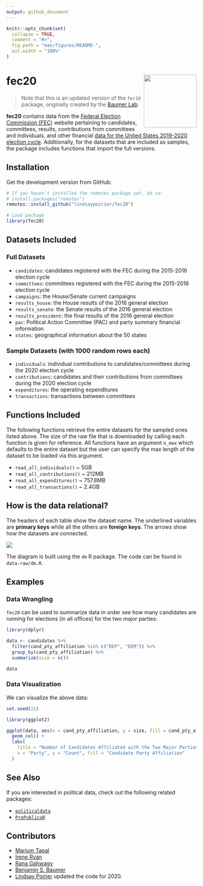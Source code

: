 ```yaml
---
output: github_document
---
```


<!-- README.md is generated from README.Rmd. Please edit that file -->


```r
knitr::opts_chunk$set(
  collapse = TRUE,
  comment = "#>",
  fig.path = "man/figures/README-",
  out.width = "100%"
)
```


# fec20 <img src="data-raw/Sticker/hex_fec20.png" style="float: right; height: 140px;"></img>

> Note that this is an updated version of the `fec16` package, originally created by the [Baumer Lab](https://github.com/baumer-lab/fec16).

**fec20** contains data from the [Federal Election Commission (FEC)](https://www.fec.gov/) website pertaining to candidates, committees, results, contributions from committees and individuals, and other financial [data for the United States 2019-2020 election cycle](https://www.fec.gov/data/browse-data/?tab=bulk-data). Additionally, for the datasets that are included as samples, the package includes functions that import the full versions.


## Installation

Get the development version from GitHub:

```r
# If you haven't installed the remotes package yet, do so:
# install.packages("remotes")
remotes::install_github("lindsaypoirier/fec20")
```

```r
# Load package
library(fec20)
```


## Datasets Included

### Full Datasets

- `candidates`: candidates registered with the FEC during the 2015-2016 election cycle
- `committees`: committees registered with the FEC during the 2015-2016 election cycle
- `campaigns`: the House/Senate current campaigns
- `results_house`: the House results of the 2016 general election
- `results_senate`: the Senate results of the 2016 general election
- `results_president`: the final results of the 2016 general election
- `pac`: Political Action Committee (PAC) and party summary financial information
- `states`: geographical information about the 50 states

### Sample Datasets (with 1000 random rows each)

- `individuals`: individual contributions to candidates/committees during the 2020 election cycle
- `contributions`: candidates and their contributions from committees during the 2020 election cycle
- `expenditures`: the operating expenditures 
- `transactions`: transactions between committees

## Functions Included

The following functions retrieve the entire datasets for the sampled ones listed above. The size of the raw file that is downloaded by calling each function is given for reference. All functions have an argument `n_max` which defaults to the entire dataset but the user can specify the max length of the dataset to be loaded via this argument.

- `read_all_individuals()` \~ 5GB
- `read_all_contributions()` \~ 212MB
- `read_all_expenditures()` \~ 757.8MB
- `read_all_transactions()` \~ 2.4GB

## How is the data relational?

The headers of each table show the dataset name. The underlined variables are **primary keys** while all the others are **foreign keys**. The arrows show how the datasets are connected. 

<img src="inst/fec16-dm.jpeg" align="center"/>

The diagram is built using the `dm` R package. The code can be found in `data-raw/dm.R`.

## Examples

### Data Wrangling 

`fec20` can be used to summarize data in order see how many candidates are running for elections (in all offices) for the two major parties:

```r
library(dplyr)

data <- candidates %>%
  filter(cand_pty_affiliation %in% c("REP", "DEM")) %>%
  group_by(cand_pty_affiliation) %>%
  summarize(size = n())

data
```

### Data Visualization 

We can visualize the above data:

```r
set.seed(21)
```


```r
library(ggplot2)

ggplot(data, aes(x = cand_pty_affiliation, y = size, fill = cand_pty_affiliation)) +
  geom_col() +
  labs(
    title = "Number of Candidates Affiliated with the Two Major Parties",
    x = "Party", y = "Count", fill = "Candidate Party Affiliation"
  )
```

## See Also

If you are interested in political data, check out the following related packages:

- [`politicaldata`](https://github.com/elliottmorris/politicaldata/)
- [`ProPublicaR`](https://github.com/dietrichson/ProPublicaR)

## Contributors

 - [Marium Tapal](https://github.com/mariumtapal)
 - [Irene Ryan](https://github.com/ireneryan)
 - [Rana Gahwagy](https://github.com/ranawg)
 - [Benjamin S. Baumer](https://github.com/beanumber)
 - [Lindsay Poirier](https://github.com/lindsaypoirier) updated the code for 2020.
